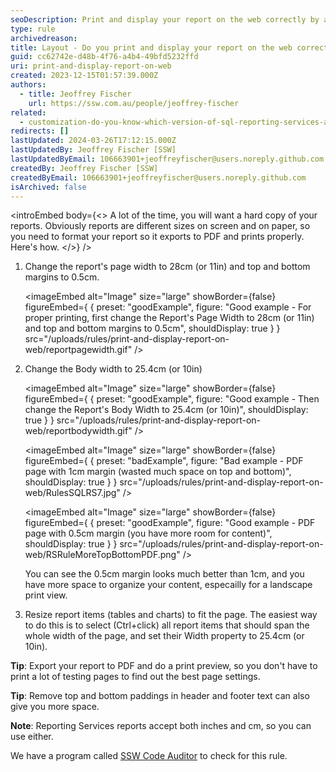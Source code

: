 ```yaml
---
seoDescription: Print and display your report on the web correctly by adjusting page width, margins, and body width to ensure a professional-looking PDF export.
type: rule
archivedreason:
title: Layout - Do you print and display your report on the web correctly?
guid: cc62742e-d48b-4f76-a4b4-49bfd5232ffd
uri: print-and-display-report-on-web
created: 2023-12-15T01:57:39.000Z
authors:
  - title: Jeoffrey Fischer
    url: https://ssw.com.au/people/jeoffrey-fischer
related:
  - customization-do-you-know-which-version-of-sql-reporting-services-and-visual-studio-you-are-using
redirects: []
lastUpdated: 2024-03-26T17:12:15.000Z
lastUpdatedBy: Jeoffrey Fischer [SSW]
lastUpdatedByEmail: 106663901+jeoffreyfischer@users.noreply.github.com
createdBy: Jeoffrey Fischer [SSW]
createdByEmail: 106663901+jeoffreyfischer@users.noreply.github.com
isArchived: false
---
```


<introEmbed
  body={<>
A lot of the time, you will want a hard copy of your reports. Obviously reports are different sizes on screen and on paper, so you need to format your report so it exports to PDF and prints properly. Here's how.
  </>}
/>
1. Change the report's page width to 28cm (or 11in) and top and bottom margins to 0.5cm.

   <imageEmbed
  alt="Image"
  size="large"
  showBorder={false}
  figureEmbed={ {
    preset: "goodExample",
    figure: "Good example - For proper printing, first change the Report's Page Width to 28cm (or 11in) and top and bottom margins to 0.5cm",
    shouldDisplay: true
  } }
  src="/uploads/rules/print-and-display-report-on-web/reportpagewidth.gif"
/>

2. Change the Body width to 25.4cm (or 10in)

   <imageEmbed
  alt="Image"
  size="large"
  showBorder={false}
  figureEmbed={ {
    preset: "goodExample",
    figure: "Good example - Then change the Report's Body Width to 25.4cm (or 10in)",
    shouldDisplay: true
  } }
  src="/uploads/rules/print-and-display-report-on-web/reportbodywidth.gif"
/>

   <imageEmbed
  alt="Image"
  size="large"
  showBorder={false}
  figureEmbed={ {
    preset: "badExample",
    figure: "Bad example - PDF page with 1cm margin (wasted much space on top and bottom)",
    shouldDisplay: true
  } }
  src="/uploads/rules/print-and-display-report-on-web/RulesSQLRS7.jpg"
/>

   <imageEmbed
  alt="Image"
  size="large"
  showBorder={false}
  figureEmbed={ {
    preset: "goodExample",
    figure: "Good example - PDF page with 0.5cm margin (you have more room for content)",
    shouldDisplay: true
  } }
  src="/uploads/rules/print-and-display-report-on-web/RSRuleMoreTopBottomPDF.png"
/>

   You can see the 0.5cm margin looks much better than 1cm, and you have more space to organize your content, especailly for a landscape print view.

3. Resize report items (tables and charts) to fit the page. The easiest way to do this is to select (Ctrl+click) all report items that should span the whole width of the page, and set their Width property to 25.4cm (or 10in).

**Tip**: Export your report to PDF and do a print preview, so you don't have to print a lot of testing pages to find out the best page settings.

**Tip**: Remove top and bottom paddings in header and footer text can also give you more space.

**Note**: Reporting Services reports accept both inches and cm, so you can use either.

We have a program called [SSW Code Auditor](https://codeauditor.com/) to check for this rule.
